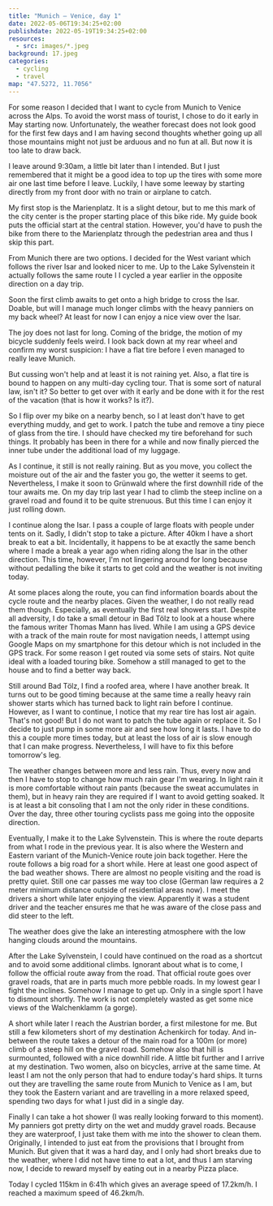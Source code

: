 ```yaml
---
title: "Munich — Venice, day 1"
date: 2022-05-06T19:34:25+02:00
publishdate: 2022-05-19T19:34:25+02:00
resources:
  - src: images/*.jpeg
background: 17.jpeg
categories:
  - cycling
  - travel
map: "47.5272, 11.7056"
---
```


For some reason I decided that I want to cycle from Munich to Venice across
the Alps. To avoid the worst mass of tourist, I chose to do it early in May
starting now. Unfortunately, the weather forecast does not look good for the
first few days and I am having second thoughts whether going up all those
mountains might not just be arduous and no fun at all. But now it is too late
to draw back.

I leave around 9:30am, a little bit later than I intended. But I just remembered
that it might be a good idea to top up the tires with some more air one last
time before I leave. Luckily, I have some leeway by starting directly from my
front door with no train or airplane to catch.

My first stop is the Marienplatz. It is a slight detour, but to me this mark
of the city center is the proper starting place of this bike ride. My guide book
puts the official start at the central station. However, you'd have to push the
bike from there to the Marienplatz through the pedestrian area and thus I skip
this part.

<Rimg
  src="1.jpeg"
  caption="At the Marienplatz, my “official” start of the tour."
/>

From Munich there are two options. I decided for the West variant which follows
the river Isar and looked nicer to me. Up to the Lake Sylvenstein it actually
follows the same route I <Link to="/posts/210508-isarradweg/">I cycled a year
earlier in the opposite direction on a day trip</Link>.

Soon the first climb awaits to get onto a high bridge to cross the Isar.
Doable, but will I manage much longer climbs with the heavy panniers on my back
wheel? At least for now I can enjoy a nice view over the Isar.

<Gallery>
  <Rimg src="2.jpeg" alt="Bridge over the Isar." />
  <Rimg src="3.jpeg" alt="Bridge over the Isar." />
</Gallery>

<Rimg src="4.jpeg" alt="View of the Isar." />

The joy does not last for long. Coming of the bridge, the motion of my bicycle
suddenly feels weird. I look back down at my rear wheel and confirm my worst
suspicion: I have a flat tire before I even managed to really leave Munich.

But cussing won't help and at least it is not raining yet. Also, a flat tire is
bound to happen on any multi-day cycling tour. That is some sort of natural law,
isn't it? So better to get over with it early and be done with it for the rest
of the vacation (that is how it works? Is it?).

So I flip over my bike on a nearby bench, so I at least don't have to get
everything muddy, and get to work. I patch the tube and remove a tiny piece of
glass from the tire. I should have checked my tire beforehand for such things.
It probably has been in there for a while and now finally pierced the inner
tube under the additional load of my luggage.

<Rimg src="5.jpeg" caption="Patching my flat tire." />

As I continue, it still is not really raining. But as you move, you collect the
moisture out of the air and the faster you go, the wetter it seems to get.
Nevertheless, I make it soon to Grünwald where the first downhill ride of the
tour awaits me. On my day trip last year I had to climb the steep incline on
a gravel road and found it to be quite strenuous. But this time I can enjoy it
just rolling down.

<Rimg src="6.jpeg" caption="Just before the first major downhill ride." />

I continue along the Isar. I pass a couple of large floats with people under
tents on it. Sadly, I didn't stop to take a picture. After 40km I have a short
break to eat a bit. Incidentally, it happens to be at exactly the same bench
where I made a break a year ago when riding along the Isar in the other
direction. This time, however, I'm not lingering around for long because without
pedalling the bike it starts to get cold and the weather is not inviting today.

<Gallery>
  <Rimg src="7.jpeg" alt="Along the Isar." />
  <Rimg src="8.jpeg" caption="Spot of my first break, 40km into the ride." />
</Gallery>

At some places along the route, you can find information boards about the cycle
route and the nearby places. Given the weather, I do not really read them
though. Especially, as eventually the first real showers start. Despite all
adversity, I do take a small detour in Bad Tölz to look at a house where the
famous writer Thomas Mann has lived. While I am using a GPS device with a track
of the main route for most navigation needs, I attempt using Google Maps on my
smartphone for this detour which is not included in the GPS track. For some
reason I get routed via some sets of stairs. Not quite ideal with a loaded
touring bike. Somehow a still managed to get to the house and to find a better
way back.

<Gallery>
  <Rimg
    src="9.jpeg"
    caption="Information board about the Munich-Venice cycle route."
  />
  <Rimg src="11.jpeg" caption="The Thomas Mann house." />
</Gallery>

Still around Bad Tölz, I find a roofed area, where I have another break. It
turns out to be good timing because at the same time a really heavy rain shower
starts which has turned back to light rain before I continue. However, as I want
to continue, I notice that my rear tire has lost air again. That's not good!
But I do not want to patch the tube again or replace it. So I decide to just
pump in some more air and see how long it lasts. I have to do this a couple more
times today, but at least the loss of air is slow enough that I can make
progress. Nevertheless, I will have to fix this before tomorrow's leg.

The weather changes between more and less rain. Thus, every now and then I have
to stop to change how much rain gear I'm wearing. In light rain it is more
comfortable without rain pants (because the sweat accumulates in them), but in
heavy rain they are required if I want to avoid getting soaked. It is at least
a bit consoling that I am not the only rider in these conditions. Over the day,
three other touring cyclists pass me going into the opposite direction.

<Rimg src="12.jpeg" alt="Cycle path along the way." />

Eventually, I make it to the Lake Sylvenstein. This is where the route departs
from what I rode in the previous year. It is also where the Western and Eastern
variant of the Munich-Venice route join back together. Here the route follows
a big road for a short while. Here at least one good aspect of the bad weather
shows. There are almost no people visiting and the road is pretty quiet. Still
one car passes me way too close (German law requires a 2 meter minimum distance
outside of residential areas now). I meet the drivers a short while later
enjoying the view. Apparently it was a student driver and the teacher ensures me
that he was aware of the close pass and did steer to the left.

The weather does give the lake an interesting atmosphere with the low hanging
clouds around the mountains.

<Gallery>
  <Rimg src="13.jpeg" alt="Sylvensteinstausee" />
  <Rimg src="16.jpeg" alt="Sylvensteinstausee" />
</Gallery>
<Rimg src="17.jpeg" alt="Sylvensteinstausee" />
<Gallery>
  <Rimg src="21.jpeg" alt="Sylvensteinstausee" />
  <Rimg src="22.jpeg" alt="Sylvensteinstausee" />
  <Rimg
    src="23.jpeg"
    caption="The square blue sign shows the Munich-Venice route."
  />
  <Rimg src="24.jpeg" alt="Sylvensteinstausee" />
</Gallery>

After the Lake Sylvenstein, I could have continued on the road as a shortcut and
to avoid some additional climbs. Ignorant about what is to come, I follow the
official route away from the road. That official route goes over gravel roads,
that are in parts much more pebble roads. In my lowest gear I fight the
inclines. Somehow I manage to get up. Only in a single sport I have to dismount
shortly. The work is not completely wasted as get some nice views of the
Walchenklamm (a gorge).

<Gallery>
  <Rimg
    src="25.jpeg"
    caption="Gravel roads. If you look closely, you might be able to see the falling rain in this picture."
  />
  <Rimg src="26.jpeg" caption="Walchenklamm" />
  <Rimg src="27.jpeg" caption="Walchenklamm" />
  <Rimg src="28.jpeg" caption="River feeding into the Walchenklamm" />
  <Rimg src="29.jpeg" caption="The Austrian border" />
</Gallery>

A short while later I reach the Austrian border, a first milestone for me. But
still a few kilometers short of my destination Achenkirch for today. And
in-between the route takes a detour of the main road for a 100m (or more) climb
of a steep hill on the gravel road. Somehow also that hill is surmounted,
followed with a nice downhill ride. A little bit further and I arrive at my
destination. Two women, also on bicycles, arrive at the same time. At least I am
not the only person that had to endure today's hard ships. It turns out they are
travelling the same route from Munich to Venice as I am, but they took the
Eastern variant and are travelling in a more relaxed speed, spending two days
for what I just did in a single day.

Finally I can take a hot shower (I was really looking forward to this moment).
My panniers got pretty dirty on the wet and muddy gravel roads. Because they
are waterproof, I just take them with me into the shower to clean them.
Originally, I intended to just eat from the provisions that I brought from
Munich. But given that it was a hard day, and I only had short breaks due to the
weather, where I did not have time to eat a lot, and thus I am starving now, I
decide to reward myself by eating out in a nearby Pizza place.

<GpxTrack src="20220506.gpx" />

Today I cycled 115km in 6:41h which gives an average speed of 17.2km/h.
I reached a maximum speed of 46.2km/h.

<ElevationProfile src="20220506.gpx" />

<Nextday />

